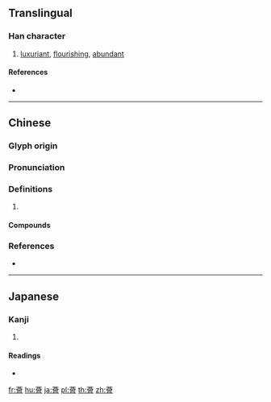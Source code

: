 {{character info/new}}
{{also|荟}}
==Translingual==

===Han character===
{{Han char|rn=140|rad=艸|as=13|sn=19|four=44606|canj=TOMA}}

# [[luxuriant]], [[flourishing]], [[abundant]]

====References====
* {{Han ref|kx=1060.220|dkj=32093|dj=1524.100|hdz=53304.010|uh=8588|ud=34184|bh=EE50|bd=61008}}

----

==Chinese==
{{zh-forms|s=荟}}

===Glyph origin===
{{Han etym}}

===Pronunciation===
{{zh-pron
|m=huì
|c=wai3,kui2,wui6,wui3
|mn=hōe
|mc=y
|oc=y
|cat=
}}

===Definitions===
{{zh-hanzi}}

# {{rfdef|zh}}

====Compounds====
{{zh-der|人文薈萃|翳薈|薈萃|薈萃一堂|薈蔚|蘆薈}}

===References===
* {{R:yue:Hanzi}}

----

==Japanese==

===Kanji===
{{ja-kanji|grade=|rs=艸13}}

# {{defn|lang=ja|sort=艸13}}

====Readings====
* {{ja-readings|on=[[かい]] (kai), [[わい]] (wai)|kun=[[しげる]] (shigeru), [[くさむら]] (kusamura), [[おおう]] (oou)|nanori=}}

[[fr:薈]]
[[hu:薈]]
[[ja:薈]]
[[pl:薈]]
[[th:薈]]
[[zh:薈]]